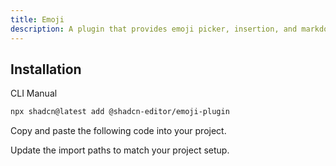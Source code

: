 ```yaml
---
title: Emoji
description: A plugin that provides emoji picker, insertion, and markdown support.
---
```


<ComponentPreview
  name="emoji-plugin-demo"
  className="[&_.preview>[data-orientation=vertical]]:sm:max-w-[70%]"
  description="A plugin that provides emoji picker, insertion, and markdown support."
/>

## Installation

<Tabs defaultValue="cli">

<TabsList>
  <TabsTrigger value="cli">CLI</TabsTrigger>
  <TabsTrigger value="manual">Manual</TabsTrigger>
</TabsList>

<TabsContent value="cli">

```bash
npx shadcn@latest add @shadcn-editor/emoji-plugin
```

</TabsContent>

<TabsContent value="manual">

<Steps>

<Step>Copy and paste the following code into your project.</Step>

<ComponentSource name="emoji-plugin" />

<Step>Update the import paths to match your project setup.</Step>

</Steps>

</TabsContent>

</Tabs>

